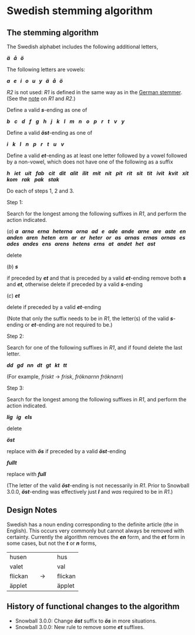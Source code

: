 # Swedish stemming algorithm

## The stemming algorithm

The Swedish alphabet includes the following additional letters,

**_ä &nbsp; å &nbsp; ö_**

The following letters are vowels:

**_a &nbsp; e &nbsp; i &nbsp; o &nbsp; u &nbsp; y &nbsp; ä &nbsp; å &nbsp; ö_**

_R2_ is not used: _R1_ is defined in the same way as in the [German stemmer](german.qmd). (See the [note](r1r2.qmd) on _R1_ and _R2_.)

Define a valid **_s_**\-ending as one of

**_b_** &nbsp; **_c_** &nbsp; **_d_** &nbsp; **_f_** &nbsp; **_g_** &nbsp; **_h_** &nbsp; **_j_** &nbsp; **_k_** &nbsp; **_l_** &nbsp; **_m_** &nbsp; **_n_** &nbsp; **_o_** &nbsp; **_p_** &nbsp; **_r_** &nbsp; **_t_** &nbsp; **_v_** &nbsp; **_y_**

Define a valid **_öst_**\-ending as one of

**_i_** &nbsp; **_k_** &nbsp; **_l_** &nbsp; **_n_** &nbsp; **_p_** &nbsp; **_r_** &nbsp; **_t_** &nbsp; **_u_** &nbsp; **_v_**

Define a valid **_et_**\-ending as at least one letter followed by a vowel followed by a non-vowel, which does not have one of the following as a suffix

**_h_** &nbsp; **_iet_** &nbsp; **_uit_** &nbsp; **_fab_** &nbsp; **_cit_** &nbsp; **_dit_** &nbsp; **_alit_** &nbsp; **_ilit_** &nbsp; **_mit_** &nbsp; **_nit_** &nbsp; **_pit_** &nbsp; **_rit_** &nbsp; **_sit_** &nbsp; **_tit_** &nbsp; **_ivit_** &nbsp; **_kvit_** &nbsp; **_xit_** &nbsp; **_kom_** &nbsp; **_rak_** &nbsp; **_pak_** &nbsp; **_stak_**

Do each of steps 1, 2 and 3.

Step 1:

Search for the longest among the following suffixes in _R1_, and perform the action indicated.

(_a_) **_a &nbsp; arna &nbsp; erna &nbsp; heterna &nbsp; orna &nbsp; ad &nbsp; e &nbsp; ade &nbsp; ande &nbsp; arne &nbsp; are &nbsp; aste &nbsp; en &nbsp; anden &nbsp; aren &nbsp; heten &nbsp; ern &nbsp; ar &nbsp; er &nbsp; heter &nbsp; or &nbsp; as &nbsp; arnas &nbsp; ernas &nbsp; ornas &nbsp; es &nbsp; ades &nbsp; andes &nbsp; ens &nbsp; arens &nbsp; hetens &nbsp; erns &nbsp; at &nbsp; andet &nbsp; het &nbsp; ast_**

delete

(_b_) **_s_**

if preceded by **_et_** and that is preceded by a valid **_et_**\-ending remove both **_s_** and **_et_**, otherwise delete if preceded by a valid **_s_**\-ending

(_c_) **_et_**

delete if preceded by a valid **_et_**\-ending

(Note that only the suffix needs to be in _R1_, the letter(s) of the valid **_s_**\-ending or **_et_**\-ending are not required to be.)

Step 2:

Search for one of the following suffixes in _R1_, and if found delete the last letter.

**_dd &nbsp; gd &nbsp; nn &nbsp; dt &nbsp; gt &nbsp; kt &nbsp; tt_**

(For example, _friskt_ → _frisk_, _fröknarnn_ _fröknarn_)

Step 3:

Search for the longest among the following suffixes in _R1_, and perform the action indicated.

**_lig &nbsp; ig &nbsp; els_**

delete

**_öst_**

replace with **_ös_** if preceded by a valid **_öst_**\-ending

**_fullt_**

replace with **_full_**

(The letter of the valid **_öst_**\-ending is not necessarily in _R1_\. Prior to Snowball 3.0.0, **_öst_**\-ending was effectively just **_l_** and _was_ required to be in _R1_.)

## Design Notes

Swedish has a noun ending corresponding to the definite article (_the_ in English). This occurs very commonly but cannot always be removed with certainty. Currently the algorithm removes the **_en_** form, and the **_et_** form in some cases, but not the **_t_** or **_n_** forms,

|     |     |     |     |     |
| --- | --- | --- | --- | --- |
| husen |     |     |     | hus |
| valet |     |     |     | val |
| flickan |     | →   |     | flickan |
| äpplet |     |     |     | äpplet |

## History of functional changes to the algorithm

*   Snowball 3.0.0: Change **_öst_** suffix to **_ös_** in more situations.
*   Snowball 3.0.0: New rule to remove some **_et_** suffixes.